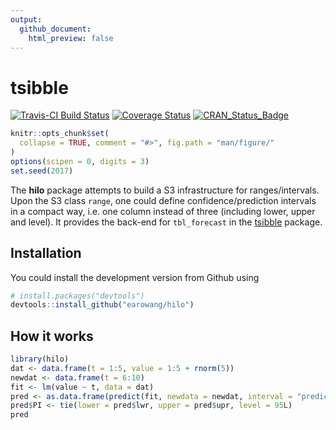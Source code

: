 ```yaml
---
output:
  github_document:
    html_preview: false
---
```


<!-- README.md is generated from README.Rmd. Please edit that file -->

# tsibble

[![Travis-CI Build Status](https://travis-ci.org/earowang/hilo.svg?branch=master)](https://travis-ci.org/earowang/hilo)
[![Coverage Status](https://img.shields.io/codecov/c/github/earowang/hilo/master.svg)](https://codecov.io/github/earowang/hilo?branch=master)
[![CRAN_Status_Badge](http://www.r-pkg.org/badges/version/hilo)](https://cran.r-project.org/package=hilo)

```r
knitr::opts_chunk$set(
  collapse = TRUE, comment = "#>", fig.path = "man/figure/"
)
options(scipen = 0, digits = 3)
set.seed(2017)
```

The **hilo** package attempts to build a S3 infrastructure for ranges/intervals. Upon the S3 class `range`, one could define confidence/prediction intervals in a compact way, i.e. one column instead of three (including lower, upper and level). It provides the back-end for `tbl_forecast` in the [tsibble](http://pkg.earo.me/tsibble) package.

## Installation

You could install the development version from Github using

```r
# install.packages("devtools")
devtools::install_github("earowang/hilo")
```

## How it works

```r
library(hilo)
dat <- data.frame(t = 1:5, value = 1:5 + rnorm(5))
newdat <- data.frame(t = 6:10)
fit <- lm(value ~ t, data = dat)
pred <- as.data.frame(predict(fit, newdata = newdat, interval = "prediction"))
pred$PI <- tie(lower = pred$lwr, upper = pred$upr, level = 95L)
pred
```

